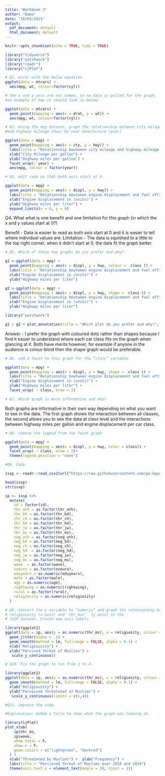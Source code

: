 ---
title: "Workbook 3"
author: "Emma"
date: "10/03/2021"
output:
  pdf_document: default
  html_document: default
---

```{r setup, include=FALSE}
knitr::opts_chunk$set(echo = TRUE, tidy = TRUE)
```

```{r Libraries Needed, include=FALSE}
library("tidyverse")
library("patchwork")
library("readr")
library("sjPlot")
```

```{r Question 1}
# Q1. error with the below equation 
ggplot(data = mtcars) + 
  aes(mpg, wt, colour=factor(cyl))

# the x and y axis are not named, so no data is pulled for the graph, 
#an example of how it should look is below:

ggplot(data = mtcars) +
  geom_point(mapping = aes(x = drat, y = wt)) +
  aes(mpg, wt, colour=factor(cyl))
```

```{r Question 2}
# Q2. Using the mpg dataset, graph the relationship between city milage (cty)
#and highway mileage (hwy) by year manufacture (year)

ggplot(data = mpg) + 
  geom_point(mapping = aes(x = cty, y = hwy)) + 
  labs(title = "Relationship bewtween city mileage and highway mileage by year of manufacture in the mpg automobile dataset") + 
  xlab("City Mileage per gallon") + 
  ylab("Highway miles per gallon") +
  facet_wrap(~ year) +
  aes(mpg, colour = factor(year))

```
```{r Question 3 and 4}
# Q3. edit code so that both axis start at 0. 

ggplot(data = mpg) + 
  geom_point(mapping = aes(x = displ, y = hwy)) + 
  labs(title = "Relationship bewtween engine displacement and fuel efficiency in the mpg automobile dataset") + 
  xlab("Engine displacement in (units)") + 
  ylab("Highway miles per liter") + 
  expand_limits(x = 0, y = 0)
```
Q4. What what is one benefit and one limitation for this graph (in which the x and y values start at 0?) 

Benefit - Data is easier to read as both axis start at 0 and it is easier to tell where individual values are. 
Limitation - The data is squished to a little to the top right corner, when it didn't start at 0, the data fit the graph better. 

```{r Question 5, warning=FALSE}
# Q5. Which of these two graphs do you prefer and why?

g1 <-ggplot(data = mpg) + 
  geom_point(mapping = aes(x = displ, y = hwy, colour =  class )) + 
  labs(title = "Relationship bewtween engine displacement and fuel efficiency in the mpg automobile dataset") + 
  xlab("Engine displacement in (units)") + 
  ylab("Highway miles per liter") 

g2 <-ggplot(data = mpg) + 
  geom_point(mapping = aes(x = displ, y = hwy, shape =  class )) + 
  labs(title = "Relationship bewtween engine displacement and fuel efficiency in the mpg automobile dataset") + 
  xlab("Engine displacement in (units)") + 
  ylab("Highway miles per liter") 

library("patchwork")

g1 / g2 + plot_annotation(title = "Which plot do you prefer and why?", tag_levels = 'a')
```

Answer - I prefer the graph with coloured dots rather than shapes because I find it easier to understand where each car class fits on the graph when glancing at it. Both have merits however, for example if anyone in the audience is colour-blind then the shape graph would be preferable.

```{r Question 6, warning=FALSE}

# Q6. add a facet to this graph for the “class” variable

ggplot(data = mpg) + 
  geom_point(mapping = aes(x = displ, y = hwy, shape =  class )) + 
  labs(title = "Relationship bewtween engine displacement and fuel efficiency in the mpg automobile dataset") + 
  xlab("Engine displacement in (units)") + 
  ylab("Highway miles per liter") +
  facet_wrap( ~ class, nrow = 2)
```

```{r Question 7}
# Q7. Which graph is more informative and why?
```
Both graphs are informative in their own way depending on what you want to see in the data. The first graph shows the interaction  between all classes, the second allows you to see the data at class level and the interactions between highway miles per gallon and engine displacement per car class.  

```{r Question 8}
# Q8. remove the legend from the facet graph

ggplot(data = mpg) +
  geom_point(mapping = aes(x = displ, y = hwy, color = class)) +
  facet_wrap( ~ class, nrow = 2)+ 
  theme(legend.position = "none")
```

```{r Question 9, warning=FALSE}
#Q9. Code 

issp <- readr::read_csv2(url("https://raw.githubusercontent.com/go-bayes/psych-447/main/data/issp.csv"))

head(issp)
str(issp)

ip <- issp %>%
  mutate(
    id = factor(id),
    thr_ath = as.factor(thr_ath),
    thr_bd = as.factor(thr_bd),
    thr_ch = as.factor(thr_ch),
    thr_hd = as.factor(thr_hd),
    thr_jw = as.factor(thr_jw),
    thr_ms = as.factor(thr_ms),
    neg_ath = as.factor(neg_ath),
    neg_bd = as.factor(neg_bd),
    neg_ch = as.factor(neg_ch),
    neg_hd  = as.factor(neg_hd),
    neg_jw = as.factor(neg_jw),
    neg_ms = as.factor(neg_ms),
    wave  = as.factor(wave),
    nzeuro = as.factor(nzeuro),
    eduyears = as.numeric(eduyears),
    male = as.factor(male),
    age = as.numeric(age),
    rightwing = as.numeric(rightwing),
    rural = as.factor(rural),
    religiosity = as.numeric(religiosity)
  )

# Q9. Convert the y variable to “numeric” and graph the relationship betweeen 
# religiousity (x-axis) and `thr_mus`` (y-axis) in the
# ISSP dataset. Create new axis labels

library(ggplot2)
ggplot(data = ip, aes(y = as.numeric(thr_ms), x = religiosity, colour = wave))  +  
  geom_jitter(alpha = .1) + 
  geom_smooth(method = lm, fullrange = FALSE, alpha = 0.1) +
  xlab("Religiousity") +
  ylab("Percived threat of Muslims") +
   scale_y_continuous()
```

```{r Question 10, warning=FALSE}

# Q10. Fix the graph to run from 1 to 4. 

library(ggplot2)
ggplot(data = ip, aes(y = as.numeric(thr_ms), x = religiosity, colour = wave))  +  geom_jitter(alpha = .1) + 
  geom_smooth(method = lm, fullrange = FALSE, alpha = 0.1) +
  xlab("Religiousity") +
  ylab("Perceived threatened of Muslims") +
   scale_y_continuous(limits = c(1,4))

```
```{r Question 11}
#Q11. improve the code. 

#Explanation: Added a title to show what the graph was looking at. 

library(sjPlot)
plot_xtab(
    ip$thr_ms,
    ip$wave,
    show.total = F,
    show.n = F,
    geom.colors = c("lightgreen", "darkred")
  ) +
  xlab("Threatened by Muslims") +  ylab("Frequency") +
  labs(title = "Percieved threat of Muslims over 2018 and 2019")
  theme(axis.text.x = element_text(angle = 20, hjust = 1))
```
